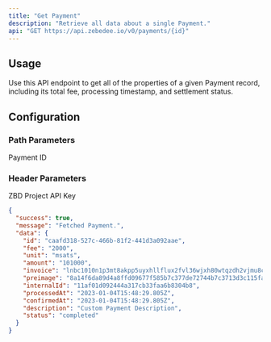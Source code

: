 ```yaml
---
title: "Get Payment"
description: "Retrieve all data about a single Payment."
api: "GET https://api.zebedee.io/v0/payments/{id}"
---
```


## Usage

Use this API endpoint to get all of the properties of a given Payment record, including its total fee, processing timestamp, and settlement status.

## Configuration

### Path Parameters

<ParamField required path="id" type="string">
  Payment ID
</ParamField>

### Header Parameters

<ParamField required header="apikey" type="string">
  ZBD Project API Key
</ParamField>



<ResponseExample>

```json Response
{
  "success": true,
  "message": "Fetched Payment.",
  "data": {
    "id": "caafd318-527c-466b-81f2-441d3a092aae",
    "fee": "2000",
    "unit": "msats",
    "amount": "101000",
    "invoice": "lnbc1010n1p3mt8akpp5uyxhllflux2fvl36wjxh80wtqzdh2vjmu8cdyzuap578az80v74qdqcd3hzucmpwd5zqurp09kk2mn5cqzpgxqzjhsp550s770zy4puj76wqnua0hmym883gr07dhuast5ygcm44grl6z7ns9qyyssqgf7sumdmxwzgkq2m0h9lcv530sqs0m4t4shlu98djrrckrtulcmr8rear70dyftdm67jvgncxgz4jmd6ksx87jvnj88e39un48ssk4gp8vs4u5",
    "preimage": "8a14f6da89d4a8ffd09677f585b7c377de72744b7c3713d3c115fa71ca4fc290",
    "internalId": "11af01d092444a317cb33faa6b8304b8",
    "processedAt": "2023-01-04T15:48:29.805Z",
    "confirmedAt": "2023-01-04T15:48:29.805Z",
    "description": "Custom Payment Description",
    "status": "completed"
  }
}
```

</ResponseExample>
